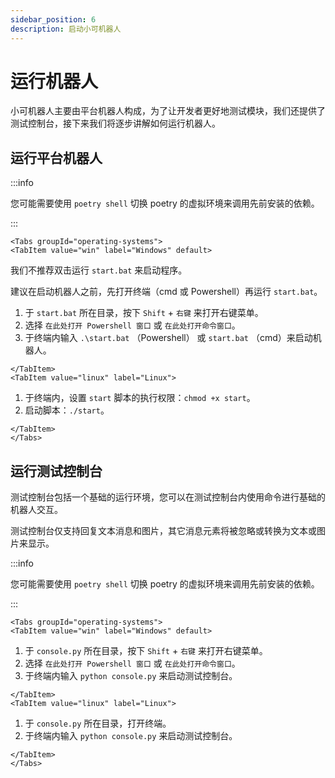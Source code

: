 ---
sidebar_position: 6
description: 启动小可机器人
---

# 运行机器人

小可机器人主要由平台机器人构成，为了让开发者更好地测试模块，我们还提供了测试控制台，接下来我们将逐步讲解如何运行机器人。

## 运行平台机器人

:::info

您可能需要使用 `poetry shell` 切换 poetry 的虚拟环境来调用先前安装的依赖。

:::

```mdx-code-block
<Tabs groupId="operating-systems">
<TabItem value="win" label="Windows" default>
```

我们不推荐双击运行 `start.bat` 来启动程序。

建议在启动机器人之前，先打开终端（cmd 或 Powershell）再运行 `start.bat`。

1. 于 `start.bat` 所在目录，按下 `Shift` + `右键` 来打开右键菜单。
2. 选择 `在此处打开 Powershell 窗口` 或 `在此处打开命令窗口`。
3. 于终端内输入 `.\start.bat` （Powershell） 或 `start.bat` （cmd）来启动机器人。

```mdx-code-block
</TabItem>
<TabItem value="linux" label="Linux">
```

1. 于终端内，设置 `start` 脚本的执行权限：`chmod +x start`。
2. 启动脚本：`./start`。

```mdx-code-block
</TabItem>
</Tabs>
```

## 运行测试控制台

测试控制台包括一个基础的运行环境，您可以在测试控制台内使用命令进行基础的机器人交互。

测试控制台仅支持回复文本消息和图片，其它消息元素将被忽略或转换为文本或图片来显示。

:::info

您可能需要使用 `poetry shell` 切换 poetry 的虚拟环境来调用先前安装的依赖。

:::

```mdx-code-block
<Tabs groupId="operating-systems">
<TabItem value="win" label="Windows" default>
```

1. 于 `console.py` 所在目录，按下 `Shift` + `右键` 来打开右键菜单。
2. 选择 `在此处打开 Powershell 窗口` 或 `在此处打开命令窗口`。
3. 于终端内输入 `python console.py` 来启动测试控制台。

```mdx-code-block
</TabItem>
<TabItem value="linux" label="Linux">
```

1. 于 `console.py` 所在目录，打开终端。
2. 于终端内输入 `python console.py` 来启动测试控制台。

```mdx-code-block
</TabItem>
</Tabs>
```